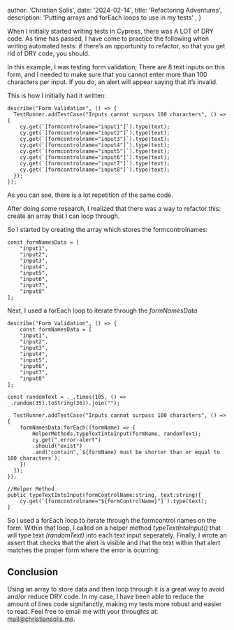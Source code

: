 

  author: 'Christian Solis',
  date: '2024-02-14',
  title: 'Refactoring Adventures',
  description:
    'Putting arrays and forEach loops to use in my tests' ,
}


When I initially started writing tests in Cypress, there was A LOT of DRY code. As time has passed, I have come to practice the following when writing automated tests:  if there’s an opportunity to refactor, so that you get rid of DRY code, you should. 

In this example, I was testing form validation; There are 8 text inputs on this form, and I needed to make sure that you cannot enter more than 100 characters per input. If you do, an alert will appear saying that it’s invalid.

This is how I initially had it written:
```
describe("Form Validation", () => {
  TestRunner.addTestCase("Inputs cannot surpass 100 characters", () => {
    cy.get(`[formcontrolname="input1"]`).type(text);
    cy.get(`[formcontrolname="input2"]`).type(text);
    cy.get(`[formcontrolname="input3"]`).type(text);
    cy.get(`[formcontrolname="input4"]`).type(text);
    cy.get(`[formcontrolname="input5"]`).type(text);
    cy.get(`[formcontrolname="input6"]`).type(text);
    cy.get(`[formcontrolname="input7"]`).type(text);
    cy.get(`[formcontrolname="input8"]`).type(text);
  });
});
```
As you can see, there is a lot repetition of the same code.

After doing some research, I realized that there was a way to refactor this: create an array that I can loop through.

So I started by creating the array which stores the formcontrolnames:

```
const formNamesData = [
    "input1",
    "input2",
    "input3",
    "input4",
    "input5",
    "input6",
    "input7",
    "input8"
];
```

Next, I used a forEach loop to iterate through the _formNamesData_
```
describe("Form Validation", () => {
    const formNamesData = [
    "input1",
    "input2",
    "input3",
    "input4",
    "input5",
    "input6",
    "input7",
    "input8"
];

const randomText = ._.times(105, () => _.random(35).toString(36)).join("");

  TestRunner.addTestCase("Inputs cannot surpass 100 characters", () => {
    formNamesData.forEach((formName) => {
        HelperMethods.typeTextIntoInput(formName, randomText);
        cy.get(".error-alert")
        .should("exist")
        .and("contain",`${formName} must be shorter than or equal to 100 characters`);
    })
  });
});

//Helper Method
public typeTextIntoInput(formControlName:string, text:string){
    cy.get(`[formcontrolname="${formControlName}"]`).type(text);
}

```

So I used a forEach loop to iterate through the formcontrol names on the form.  Within
that loop, I called on a helper method _typeTextIntoInput()_ that will type text _(randomText)_
into each text input seperately. Finally, I wrote an assert that checks that the alert is visible and 
that the text within that alert matches the proper form where the error is ocurring. 
## Conclusion
Using an array to store data and then loop through it is a great way to avoid and/or reduce DRY code.  In my case, 
I have been able to reduce the amount of lines code signifanctly, making my tests more robust and easier to read.
Feel free to email me with your throughts at: mail@christiansolis.me.